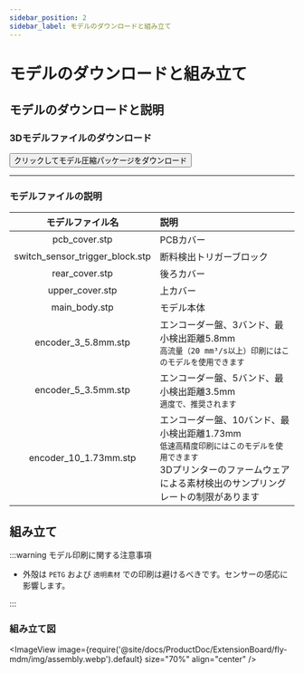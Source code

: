 ```yaml
---
sidebar_position: 2
sidebar_label: モデルのダウンロードと組み立て
---
```


# モデルのダウンロードと組み立て

## モデルのダウンロードと説明

### 3Dモデルファイルのダウンロード

<Button variant="contained" disableElevation href="http://cdn.mellow.klipper.cn/STEP/MDM-filament_sensor.zip">クリックしてモデル圧縮パッケージをダウンロード</Button>

----

### モデルファイルの説明

| モデルファイル名 | 説明 |
| :---: | :--- |
| pcb_cover.stp | PCBカバー |
| switch_sensor_trigger_block.stp | 断料検出トリガーブロック |
| rear_cover.stp | 後ろカバー |
| upper_cover.stp | 上カバー |
| main_body.stp | モデル本体 |
| encoder_3_5.8mm.stp | エンコーダー盤、3バンド、最小検出距離5.8mm <br/> `高流量（20 mm³/s以上）印刷にはこのモデルを使用できます` |
| encoder_5_3.5mm.stp | エンコーダー盤、5バンド、最小検出距離3.5mm <br/> `適度で、推奨されます` |
| encoder_10_1.73mm.stp | エンコーダー盤、10バンド、最小検出距離1.73mm <br/> `低速高精度印刷にはこのモデルを使用できます` <br/> 3Dプリンターのファームウェアによる素材検出のサンプリングレートの制限があります |

## 組み立て

:::warning モデル印刷に関する注意事項

- 外殻は `PETG` および `透明素材` での印刷は避けるべきです。センサーの感応に影響します。

:::

### 組み立て図

<ImageView image={require('@site/docs/ProductDoc/ExtensionBoard/fly-mdm/img/assembly.webp').default} size="70%" align="center" />
